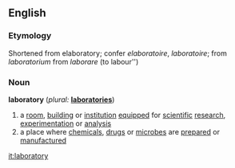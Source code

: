==English==

===Etymology===
Shortened from elaboratory; confer {{OF.}} ''elaboratoire'', {{F.}} ''laboratoire''; from {{L.}} ''laboratorium'' from ''laborare'' (to labour'')

===Noun===
{{wikipedia}}
'''laboratory'''  (''plural:'' '''[[laboratories]]''')
# a [[room]], [[building]] or [[institution]] [[equipped]] for [[scientific]] [[research]], [[experimentation]] or [[analysis]]
# a place where [[chemical]]s, [[drug]]s or [[microbe]]s are [[prepared]] or [[manufactured]]

[[it:laboratory]]